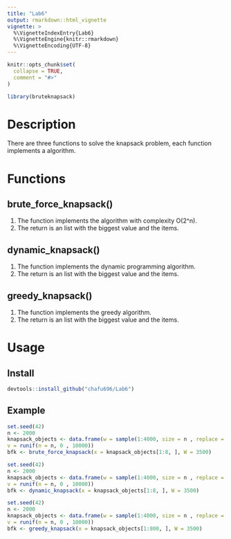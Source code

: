 ```yaml
---
title: "Lab6"
output: rmarkdown::html_vignette
vignette: >
  %\VignetteIndexEntry{Lab6}
  %\VignetteEngine{knitr::rmarkdown}
  %\VignetteEncoding{UTF-8}
---
```


```r
knitr::opts_chunk$set(
  collapse = TRUE,
  comment = "#>"
)
```

```r
library(bruteknapsack)
```
# Description
There are three functions to solve the knapsack problem, each function implements
a algorithm.

# Functions

## brute_force_knapsack()
1. The function implements the algorithm with complexity O(2^n). 
1. The return is an list with the biggest value and the items.

## dynamic_knapsack()
1. The function implements the dynamic programming algorithm. 
1. The return is an list with the biggest value and the items.

## greedy_knapsack()
1. The function implements the greedy algorithm. 
1. The return is an list with the biggest value and the items.

# Usage

## Install

```r
devtools::install_github("chafu696/Lab6")

```

## Example

```r
set.seed(42)
n <- 2000
knapsack_objects <- data.frame(w = sample(1:4000, size = n , replace = TRUE),
v = runif(n = n, 0 , 10000))
bfk <- brute_force_knapsack(x = knapsack_objects[1:8, ], W = 3500)
```
```r
set.seed(42)
n <- 2000
knapsack_objects <- data.frame(w = sample(1:4000, size = n , replace = TRUE),
v = runif(n = n, 0 , 10000))
bfk <- dynamic_knapsack(x = knapsack_objects[1:8, ], W = 3500)
```
```r
set.seed(42)
n <- 2000
knapsack_objects <- data.frame(w = sample(1:4000, size = n , replace = TRUE),
v = runif(n = n, 0 , 10000))
bfk <- greedy_knapsack(x = knapsack_objects[1:800, ], W = 3500)
```
